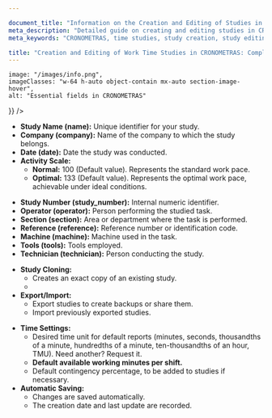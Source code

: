 ```yaml
---

document_title: "Information on the Creation and Editing of Studies in CRONOMETRAS"
meta_description: "Detailed guide on creating and editing studies in CRONOMETRAS, including mandatory and optional fields, credit system, and key functionalities."
meta_keywords: "CRONOMETRAS, time studies, study creation, study editing, mandatory fields, optional fields, credit system, study cloning, study export"

title: "Creation and Editing of Work Time Studies in CRONOMETRAS: Complete Guide"
---
```


<Section
  section={{
    title: "Creation and Editing of Method and Time Studies: Essential Fields",
    content:
      "Creating a study is the starting point in CRONOMETRAS. To ensure accurate analysis, the following mandatory fields are required:",

    image: "/images/info.png",
    imageClasses: "w-64 h-auto object-contain mx-auto section-image-hover",
    alt: "Essential fields in CRONOMETRAS"
  }}
/>

*   **Study Name (name):** Unique identifier for your study.
*   **Company (company):** Name of the company to which the study belongs.
*   **Date (date):** Date the study was conducted.
*   **Activity Scale:**
    *   **Normal:** 100 (Default value). Represents the standard work pace.
    *   **Optimal:** 133 (Default value). Represents the optimal work pace, achievable under ideal conditions.

<Section
  section={{
    title: "Optional Fields: Additional Detail",
    content:
      "Enhance your studies with additional information using the following optional fields:",
  }}
/>

*   **Study Number (study_number):** Internal numeric identifier.
*   **Operator (operator):** Person performing the studied task.
*   **Section (section):** Area or department where the task is performed.
*   **Reference (reference):** Reference number or identification code.
*   **Machine (machine):** Machine used in the task.
*   **Tools (tools):** Tools employed.
*   **Technician (technician):** Person conducting the study.

<Section
  section={{
    title: "Cloning and Exporting: Advanced Functionalities",
    content:
      "CRONOMETRAS offers advanced functionalities to streamline the management of your studies:",
    image: "/images/clonación de estudios.png",
    imageClasses: "w-64 h-auto object-contain mx-auto section-image-hover",
    alt: "Cloning and exporting in CRONOMETRAS"
  }}
/>

*   **Study Cloning:**
    *   Creates an exact copy of an existing study.
    *   
*   **Export/Import:**
    *   Export studies to create backups or share them.
    *   Import previously exported studies.

<Section
  section={{
    title: "Additional Configuration: Customize Your Experience",
    content:
      "Tailor CRONOMETRAS to your specific needs with the following configuration options:",
    image: "/images/preferencias.png",
    imageClasses: "w-64 h-auto object-contain mx-auto section-image-hover",
    alt: "default time unit for time studies"
  }}
/>

*   **Time Settings:**
    *   Desired time unit for default reports (minutes, seconds, thousandths of a minute, hundredths of a minute, ten-thousandths of an hour, TMU). Need another? Request it.
    *   **Default available working minutes per shift.**
    *   Default contingency percentage, to be added to studies if necessary.
*   **Automatic Saving:**
    *   Changes are saved automatically.
    *   The creation date and last update are recorded.

